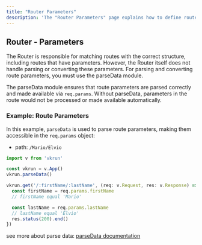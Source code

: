 ```yaml
---
title: "Router Parameters"
description: 'The "Router Parameters" page explains how to define routes with dynamic parameters in VkrunJS and how to access them using the "parseData" module. Learn how to process and retrieve route parameters via "req.params" for building dynamic and flexible endpoints.'
---
```


## Router - Parameters

The Router is responsible for matching routes with the correct structure, including routes that have parameters. However, the Router itself does not handle parsing or converting these parameters. For parsing and converting route parameters, you must use the parseData module.

The parseData module ensures that route parameters are parsed correctly and made available via `req.params`. Without parseData, parameters in the route would not be processed or made available automatically.

### Example: Route Parameters

In this example, `parseData` is used to parse route parameters, making them accessible in the `req.params` object:

- path: `/Mario/Elvio`

```ts
import v from 'vkrun'

const vkrun = v.App()
vkrun.parseData()

vkrun.get('/:firstName/:lastName', (req: v.Request, res: v.Response) => {
  const firstName = req.params.firstName
  // firstName equal 'Mario'

  const lastName = req.params.lastName
  // lastName equal 'Elvio'
  res.status(200).end()
})
```

see more about parse data: [parseData documentation](/parse-data/introduction)